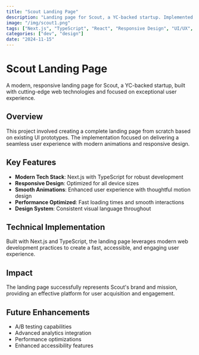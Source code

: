 ```yaml
---
title: "Scout Landing Page"
description: "Landing page for Scout, a YC-backed startup. Implemented site from scratch based off of existing UI prototypes using modern NextJS/Typescript stack, created responsive UX and animations building on design language and assets."
image: "/img/scout1.png"
tags: ["Next.js", "TypeScript", "React", "Responsive Design", "UI/UX", "Landing Page", "Startup"]
categories: ["dev", "design"]
date: "2024-11-15"
---
```


# Scout Landing Page

A modern, responsive landing page for Scout, a YC-backed startup, built with cutting-edge web technologies and focused on exceptional user experience.

## Overview

This project involved creating a complete landing page from scratch based on existing UI prototypes. The implementation focused on delivering a seamless user experience with modern animations and responsive design.

## Key Features

- **Modern Tech Stack**: Next.js with TypeScript for robust development
- **Responsive Design**: Optimized for all device sizes
- **Smooth Animations**: Enhanced user experience with thoughtful motion design
- **Performance Optimized**: Fast loading times and smooth interactions
- **Design System**: Consistent visual language throughout

## Technical Implementation

Built with Next.js and TypeScript, the landing page leverages modern web development practices to create a fast, accessible, and engaging user experience.

## Impact

The landing page successfully represents Scout's brand and mission, providing an effective platform for user acquisition and engagement.

## Future Enhancements

- A/B testing capabilities
- Advanced analytics integration
- Performance optimizations
- Enhanced accessibility features 